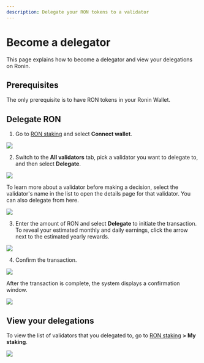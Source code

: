 ```yaml
---
description: Delegate your RON tokens to a validator
---
```



# Become a delegator
This page explains how to become a delegator and view your delegations on Ronin.

## Prerequisites
The only prerequisite is to have RON tokens in your Ronin Wallet.

## Delegate RON

1. Go to [RON staking](https://app.roninchain.com/staking) and select **Connect wallet**.

<img src={stepOne} width={1440} />

2. Switch to the **All validators** tab, pick a validator you want to delegate to, and then select **Delegate**.

<img src={stepTwo} width={1440} />

To learn more about a validator before making a decision, select the validator's name in the list to open the details page for that validator. You can also delegate from here.

<img src={validatorDetails} width={1440} />

3. Enter the amount of RON and select **Delegate** to initiate the transaction. To reveal your estimated monthly and daily earnings, click the arrow next to the estimated yearly rewards.

<img src={stepThree} width={400} />

4. Confirm the transaction.

<img src={stepFour} width={400} />

After the transaction is complete, the system displays a confirmation window.

<img src={transactionSuccess} width={400} />

## View your delegations
To view the list of validators that you delegated to, go to [RON staking](https://app.roninchain.com/staking) **> My staking**.

<img src={myStaking} width={1440} />
